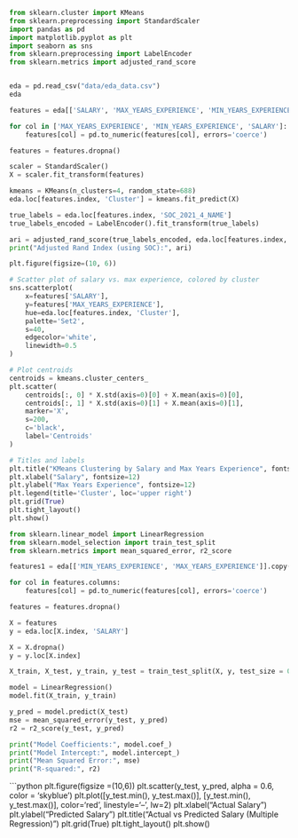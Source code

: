 ```python

from sklearn.cluster import KMeans
from sklearn.preprocessing import StandardScaler
import pandas as pd
import matplotlib.pyplot as plt
import seaborn as sns
from sklearn.preprocessing import LabelEncoder
from sklearn.metrics import adjusted_rand_score


eda = pd.read_csv("data/eda_data.csv")
eda
```


```python

features = eda[['SALARY', 'MAX_YEARS_EXPERIENCE', 'MIN_YEARS_EXPERIENCE']].copy()

for col in ['MAX_YEARS_EXPERIENCE', 'MIN_YEARS_EXPERIENCE', 'SALARY']:
    features[col] = pd.to_numeric(features[col], errors='coerce')

features = features.dropna()

scaler = StandardScaler()
X = scaler.fit_transform(features)

kmeans = KMeans(n_clusters=4, random_state=688)
eda.loc[features.index, 'Cluster'] = kmeans.fit_predict(X)

true_labels = eda.loc[features.index, 'SOC_2021_4_NAME']
true_labels_encoded = LabelEncoder().fit_transform(true_labels)

ari = adjusted_rand_score(true_labels_encoded, eda.loc[features.index, 'Cluster'])
print("Adjusted Rand Index (using SOC):", ari)

```


```python

plt.figure(figsize=(10, 6))

# Scatter plot of salary vs. max experience, colored by cluster
sns.scatterplot(
    x=features['SALARY'],
    y=features['MAX_YEARS_EXPERIENCE'],
    hue=eda.loc[features.index, 'Cluster'],
    palette='Set2',
    s=40,
    edgecolor='white',
    linewidth=0.5
)

# Plot centroids
centroids = kmeans.cluster_centers_
plt.scatter(
    centroids[:, 0] * X.std(axis=0)[0] + X.mean(axis=0)[0],
    centroids[:, 1] * X.std(axis=0)[1] + X.mean(axis=0)[1],
    marker='X',
    s=200,
    c='black',
    label='Centroids'
)

# Titles and labels
plt.title("KMeans Clustering by Salary and Max Years Experience", fontsize=16)
plt.xlabel("Salary", fontsize=12)
plt.ylabel("Max Years Experience", fontsize=12)
plt.legend(title='Cluster', loc='upper right')
plt.grid(True)
plt.tight_layout()
plt.show()

```


```python

from sklearn.linear_model import LinearRegression
from sklearn.model_selection import train_test_split
from sklearn.metrics import mean_squared_error, r2_score

features1 = eda[['MIN_YEARS_EXPERIENCE', 'MAX_YEARS_EXPERIENCE']].copy()

for col in features.columns:
    features[col] = pd.to_numeric(features[col], errors='coerce')

features = features.dropna()

X = features
y = eda.loc[X.index, 'SALARY']

X = X.dropna()
y = y.loc[X.index]

X_train, X_test, y_train, y_test = train_test_split(X, y, test_size = 0.2, random_state=688)

model = LinearRegression()
model.fit(X_train, y_train)

y_pred = model.predict(X_test)
mse = mean_squared_error(y_test, y_pred)
r2 = r2_score(y_test, y_pred)

print("Model Coefficients:", model.coef_)
print("Model Intercept:", model.intercept_)
print("Mean Squared Error:", mse)
print("R-squared:", r2)


```


```python

plt.figure(figsize =(10,6))
plt.scatter(y_test, y_pred, alpha = 0.6, color = 'skyblue')
plt.plot([y_test.min(), y_test.max()], [y_test.min(), y_test.max()], color='red', linestyle='--', lw=2)
plt.xlabel("Actual Salary")
plt.ylabel("Predicted Salary")
plt.title("Actual vs Predicted Salary (Multiple Regression)")
plt.grid(True)
plt.tight_layout()
plt.show()
